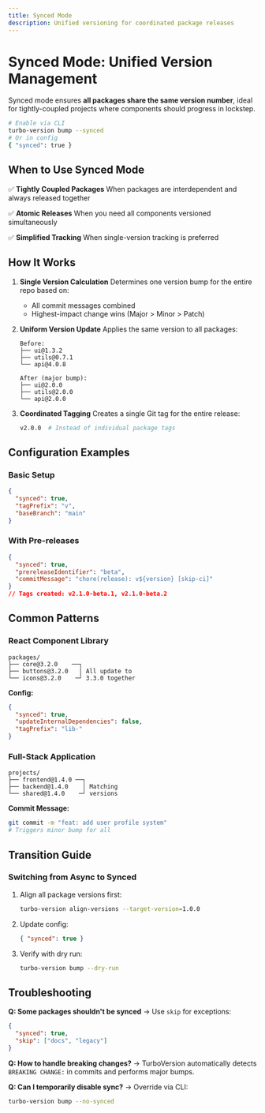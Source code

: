 ```yaml
---
title: Synced Mode
description: Unified versioning for coordinated package releases
---
```


# Synced Mode: Unified Version Management

Synced mode ensures **all packages share the same version number**, ideal for tightly-coupled projects where components should progress in lockstep.

```bash
# Enable via CLI
turbo-version bump --synced
# Or in config
{ "synced": true }
```

## When to Use Synced Mode

✅ **Tightly Coupled Packages**
   When packages are interdependent and always released together

✅ **Atomic Releases**
   When you need all components versioned simultaneously

✅ **Simplified Tracking**
   When single-version tracking is preferred


## How It Works

1. **Single Version Calculation**
   Determines one version bump for the entire repo based on:
   - All commit messages combined
   - Highest-impact change wins (Major > Minor > Patch)

2. **Uniform Version Update**
   Applies the same version to all packages:
   ```
   Before:
   ├── ui@1.3.2
   ├── utils@0.7.1
   └── api@4.0.8

   After (major bump):
   ├── ui@2.0.0
   ├── utils@2.0.0
   └── api@2.0.0
   ```

3. **Coordinated Tagging**
   Creates a single Git tag for the entire release:
   ```bash
   v2.0.0  # Instead of individual package tags
   ```

## Configuration Examples

### Basic Setup
```json
{
  "synced": true,
  "tagPrefix": "v",
  "baseBranch": "main"
}
```

### With Pre-releases
```json
{
  "synced": true,
  "prereleaseIdentifier": "beta",
  "commitMessage": "chore(release): v${version} [skip-ci]"
}
// Tags created: v2.1.0-beta.1, v2.1.0-beta.2
```

## Common Patterns

### React Component Library
```text
packages/
├── core@3.2.0    ──┐
├── buttons@3.2.0   │ All update to
└── icons@3.2.0    ─┘ 3.3.0 together
```
**Config:**
```json
{
  "synced": true,
  "updateInternalDependencies": false,
  "tagPrefix": "lib-"
}
```

### Full-Stack Application
```text
projects/
├── frontend@1.4.0 ──┐
├── backend@1.4.0    │ Matching
└── shared@1.4.0    ─┘ versions
```
**Commit Message:**
```bash
git commit -m "feat: add user profile system"
# Triggers minor bump for all
```

## Transition Guide

### Switching from Async to Synced
1. Align all package versions first:
   ```bash
   turbo-version align-versions --target-version=1.0.0
   ```
2. Update config:
   ```json
   { "synced": true }
   ```
3. Verify with dry run:
   ```bash
   turbo-version bump --dry-run
   ```

## Troubleshooting

**Q: Some packages shouldn't be synced**
→ Use `skip` for exceptions:
```json
{
  "synced": true,
  "skip": ["docs", "legacy"]
}
```

**Q: How to handle breaking changes?**
→ TurboVersion automatically detects `BREAKING CHANGE:` in commits and performs major bumps.

**Q: Can I temporarily disable sync?**
→ Override via CLI:
```bash
turbo-version bump --no-synced
```
